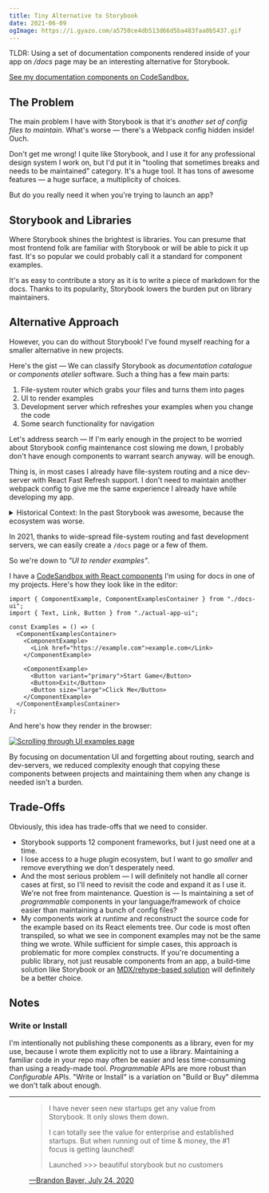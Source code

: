 ```yaml
---
title: Tiny Alternative to Storybook
date: 2021-06-09
ogImage: https://i.gyazo.com/a5750ce4db513d66d5ba483faa0b5437.gif
---
```



<Callout>

TLDR: Using a set of documentation components rendered inside of your app on
_/docs_ page may be an interesting alternative for Storybook.

[See my documentation components on CodeSandbox.][sandbox]

</Callout>

[sandbox]:
  https://codesandbox.io/s/documentation-components-example-dm1vl?file=/pages/index.tsx

## The Problem

The main problem I have with Storybook is that it's _another set of config files
to maintain_. What's worse — there's a Webpack config hidden inside! Ouch.

Don't get me wrong! I quite like Storybook, and I use it for any professional
design system I work on, but I'd put it in "tooling that sometimes breaks and
needs to be maintained" category. It's a huge tool. It has tons of awesome
features — a huge surface, a multiplicity of choices.

But do you really need it when you're trying to launch an app?

## Storybook and Libraries

Where Storybook shines the brightest is libraries. You can presume that most
frontend folk are familiar with Storybook or will be able to pick it up fast.
It's so popular we could probably call it a standard for component examples.

It's as easy to contribute a story as it is to write a piece of markdown for the
docs. Thanks to its popularity, Storybook lowers the burden put on library
maintainers.

## Alternative Approach

However, you can do without Storybook! I've found myself reaching for a smaller
alternative in new projects.

Here's the gist — We can classify Storybook as _documentation catalogue_ or
_components atelier_ software. Such a thing has a few main parts:

1. File-system router which grabs your files and turns them into pages
2. UI to render examples
3. Development server which refreshes your examples when you change the code
4. Some search functionality for navigation

Let's address search — If I'm early enough in the project to be worried about
Storybook config maintenance cost slowing me down, I probably don't have enough
components to warrant search anyway. <Shortcut shortcut="cmd+f" /> will be
enough.

Thing is, in most cases I already have file-system routing and a nice dev-server
with React Fast Refresh support. I don't need to maintain another webpack config
to give me the same experience I already have while developing my app.

<details>
<summary>
  Historical Context: In the past Storybook was awesome, because the ecosystem was worse.
</summary>

A lifetime ago, I used to work on a sizeable legacy codebase and wait for 4
seconds or more for the app to reload. Then I had to and reproduce the state I
was in if it wasn't possible to hardcode it. — Storybook's stories solve this
problem elegantly.

Until we eventually migrated from [Brunch](https://brunch.io/) to Webpack and
configured `react-hot-loader`, Storybook was my safe haven for UI-focused tasks,
and thanks to it a migration from jQuery to React went like a breeze.

Months later, when our SPA grew even more, and Flow compilation times got slow,
Storybook was a huge help in onboarding new engineers in the team and getting
them started quickly.

</details>

In 2021, thanks to wide-spread file-system routing and fast development servers,
we can easily create a `/docs` page or a few of them.

So we're down to _"UI to render examples"_.

I have a [CodeSandbox with React components][sandbox] I'm using for docs in one
of my projects. Here's how they look like in the editor:

```tsx
import { ComponentExample, ComponentExamplesContainer } from "./docs-ui";
import { Text, Link, Button } from "./actual-app-ui";

const Examples = () => (
  <ComponentExamplesContainer>
    <ComponentExample>
      <Link href="https://example.com">example.com</Link>
    </ComponentExample>

    <ComponentExample>
      <Button variant="primary">Start Game</Button>
      <Button>Exit</Button>
      <Button size="large">Click Me</Button>
    </ComponentExample>
  </ComponentExamplesContainer>
);
```

And here's how they render in the browser:

[![Scrolling through UI examples page](https://i.gyazo.com/a5750ce4db513d66d5ba483faa0b5437.gif)][sandbox]

By focusing on documentation UI and forgetting about routing, search and
dev-servers, we reduced complexity enough that copying these components between
projects and maintaining them when any change is needed isn't a burden.

## Trade-Offs

Obviously, this idea has trade-offs that we need to consider.

- Storybook supports 12 component frameworks, but I just need one at a time.
- I lose access to a huge plugin ecosystem, but I want to go _smaller_ and
  remove everything we don't desperately need.
- And the most serious problem — I will definitely not handle all corner cases
  at first, so I'll need to revisit the code and expand it as I use it. We're
  not free from maintenance. Question is — Is maintaining a set of
  _programmable_ components in your language/framework of choice easier than
  maintaining a bunch of config files?
- My components work at _runtime_ and reconstruct the source code for the
  example based on its React elements tree. Our code is most often transpiled,
  so what we see in component examples may not be the same thing we wrote. While
  sufficient for simple cases, this approach is problematic for more complex
  constructs. If you're documenting a public library, not just reusable
  components from an app, a build-time solution like Storybook or an
  [MDX/rehype-based solution](https://ped.ro/blog/code-blocks-but-better) will
  definitely be a better choice.

## Notes

### Write or Install

I'm intentionally not publishing these components as a library, even for my use,
because I wrote them explicitly not to use a library. Maintaining a familiar
code in your repo may often be easier and less time-consuming than using a
ready-made tool. _Programmable_ APIs are more robust than _Configurable_ APIs.
"Write or Install" is a variation on "Build or Buy" dilemma we don't talk about
enough.

---

<figure>

> I have never seen new startups get any value from Storybook. It only slows
> them down.
>
> I can totally see the value for enterprise and established startups. But when
> running out of time &amp; money, the #1 focus is getting launched!
>
> Launched &gt;&gt;&gt; beautiful storybook but no customers

<figcaption>

[—Brandon Bayer, July 24, 2020]("https://twitter.com/flybayer/status/1286556994829074434?ref_src=twsrc%5Etfw")

</figcaption>
</figure>
